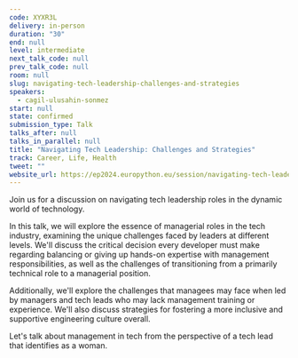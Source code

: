 ```yaml
---
code: XYXR3L
delivery: in-person
duration: "30"
end: null
level: intermediate
next_talk_code: null
prev_talk_code: null
room: null
slug: navigating-tech-leadership-challenges-and-strategies
speakers:
  - cagil-ulusahin-sonmez
start: null
state: confirmed
submission_type: Talk
talks_after: null
talks_in_parallel: null
title: "Navigating Tech Leadership: Challenges and Strategies"
track: Career, Life, Health
tweet: ""
website_url: https://ep2024.europython.eu/session/navigating-tech-leadership-challenges-and-strategies
---
```


Join us for a discussion on navigating tech leadership roles in the dynamic
world of technology.

In this talk, we will explore the essence of managerial roles in the tech
industry, examining the unique challenges faced by leaders at different levels.
We'll discuss the critical decision every developer must make regarding
balancing or giving up hands-on expertise with management responsibilities, as
well as the challenges of transitioning from a primarily technical role to a
managerial position.

Additionally, we'll explore the challenges that managees may face when led by
managers and tech leads who may lack management training or experience. We'll
also discuss strategies for fostering a more inclusive and supportive
engineering culture overall.

Let's talk about management in tech from the perspective of a tech lead that
identifies as a woman.
